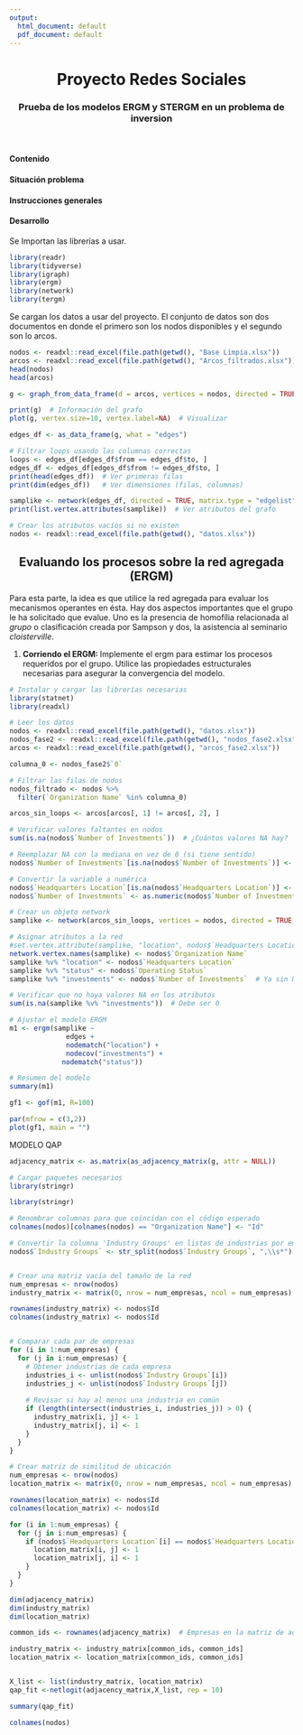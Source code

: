 ```yaml
---
output:
  html_document: default
  pdf_document: default
---
```


<center> <h1>Proyecto Redes Sociales</h1> </center>

<center> <h3>Prueba de los modelos ERGM y STERGM en un problema de inversion </h3> </center>

<br />


#### Contenido



#### Situación problema


#### Instrucciones generales


#### Desarrollo

Se Importan las librerías a usar.

```r
library(readr)
library(tidyverse)
library(igraph)
library(ergm)
library(network)
library(tergm)
```

Se cargan los datos a usar del proyecto. El conjunto de datos son dos documentos en donde el primero son los nodos disponibles y el segundo son lo arcos. 

```r
nodos <- readxl::read_excel(file.path(getwd(), "Base Limpia.xlsx"))
arcos <- readxl::read_excel(file.path(getwd(), "Arcos_filtrados.xlsx"))
head(nodos)
head(arcos)

```
```r
g <- graph_from_data_frame(d = arcos, vertices = nodos, directed = TRUE)

print(g)  # Información del grafo
plot(g, vertex.size=10, vertex.label=NA)  # Visualizar
```
```r
edges_df <- as_data_frame(g, what = "edges")

# Filtrar loops usando las columnas correctas
loops <- edges_df[edges_df$from == edges_df$to, ]
edges_df <- edges_df[edges_df$from != edges_df$to, ]
print(head(edges_df))  # Ver primeras filas
print(dim(edges_df))   # Ver dimensiones (filas, columnas)

samplike <- network(edges_df, directed = TRUE, matrix.type = "edgelist", loops = FALSE)
print(list.vertex.attributes(samplike))  # Ver atributos del grafo

```
```r
# Crear los atributos vacíos si no existen
nodos <- readxl::read_excel(file.path(getwd(), "datos.xlsx"))


```
<center> <h2>Evaluando los procesos sobre la red agregada (ERGM)</h2> </center>

Para esta parte, la idea es que utilice la red agregada para evaluar los mecanismos operantes en ésta.
Hay dos aspectos importantes que el grupo le ha solicitado que evalue. Uno es la presencia de homofília relacionada al *grupo* o clasificación creada por Sampson y dos, la asistencia al seminario *cloisterville*. 

1. **Corriendo el ERGM: ** Implemente el ergm para estimar los procesos requeridos por el grupo. Utilice las propiedades estructurales necesarias para asegurar la convergencia del modelo. 
```r
# Instalar y cargar las librerías necesarias
library(statnet)
library(readxl)

# Leer los datos
nodos <- readxl::read_excel(file.path(getwd(), "datos.xlsx"))
nodos_fase2 <- readxl::read_excel(file.path(getwd(), "nodos_fase2.xlsx"))
arcos <- readxl::read_excel(file.path(getwd(), "arcos_fase2.xlsx"))

columna_0 <- nodos_fase2$`0`

# Filtrar las filas de nodos
nodos_filtrado <- nodos %>%
  filter(`Organization Name` %in% columna_0)

arcos_sin_loops <- arcos[arcos[, 1] != arcos[, 2], ]

# Verificar valores faltantes en nodos
sum(is.na(nodos$`Number of Investments`))  # ¿Cuántos valores NA hay?

# Reemplazar NA con la mediana en vez de 0 (si tiene sentido)
nodos$`Number of Investments`[is.na(nodos$`Number of Investments`)] <- median(nodos$`Number of Investments`, na.rm = TRUE)

# Convertir la variable a numérica
nodos$`Headquarters Location`[is.na(nodos$`Headquarters Location`)] <- "Unknown"  # Asignar 'Unknown' a los valores faltantes
nodos$`Number of Investments` <- as.numeric(nodos$`Number of Investments`)

# Crear un objeto network
samplike <- network(arcos_sin_loops, vertices = nodos, directed = TRUE, matrix.type = "edgelist", vertex.attrnames = names(nodos))

# Asignar atributos a la red
#set.vertex.attribute(samplike, "location", nodos$`Headquarters Location`)
network.vertex.names(samplike) <- nodos$`Organization Name`
samplike %v% "location" <- nodos$`Headquarters Location`
samplike %v% "status" <- nodos$`Operating Status`
samplike %v% "investments" <- nodos$`Number of Investments`  # Ya sin NA

# Verificar que no haya valores NA en los atributos
sum(is.na(samplike %v% "investments"))  # Debe ser 0

# Ajustar el modelo ERGM
m1 <- ergm(samplike ~ 
              edges + 
              nodematch("location") + 
              nodecov("investments") +
             nodematch("status"))

# Resumen del modelo
summary(m1)

```


```r

gf1 <- gof(m1, R=100)

par(mfrow = c(3,2))
plot(gf1, main = "")
```
MODELO QAP
```r
adjacency_matrix <- as.matrix(as_adjacency_matrix(g, attr = NULL))
```
```r
# Cargar paquetes necesarios
library(stringr)

library(stringr)

# Renombrar columnas para que coincidan con el código esperado
colnames(nodos)[colnames(nodos) == "Organization Name"] <- "Id"

# Convertir la columna 'Industry Groups' en listas de industrias por empresa
nodos$`Industry Groups` <- str_split(nodos$`Industry Groups`, ",\\s*")


# Crear una matriz vacía del tamaño de la red
num_empresas <- nrow(nodos)
industry_matrix <- matrix(0, nrow = num_empresas, ncol = num_empresas)

rownames(industry_matrix) <- nodos$Id
colnames(industry_matrix) <- nodos$Id


# Comparar cada par de empresas
for (i in 1:num_empresas) {
  for (j in i:num_empresas) {
    # Obtener industrias de cada empresa
    industries_i <- unlist(nodos$`Industry Groups`[i])
    industries_j <- unlist(nodos$`Industry Groups`[j])
    
    # Revisar si hay al menos una industria en común
    if (length(intersect(industries_i, industries_j)) > 0) {
      industry_matrix[i, j] <- 1
      industry_matrix[j, i] <- 1  
    }
  }
}

```
```r
# Crear matriz de similitud de ubicación
num_empresas <- nrow(nodos)
location_matrix <- matrix(0, nrow = num_empresas, ncol = num_empresas)

rownames(location_matrix) <- nodos$Id
colnames(location_matrix) <- nodos$Id

for (i in 1:num_empresas) {
  for (j in i:num_empresas) {
    if (nodos$`Headquarters Location`[i] == nodos$`Headquarters Location`[j]) {
      location_matrix[i, j] <- 1
      location_matrix[j, i] <- 1
    }
  }
}

```
```r
dim(adjacency_matrix)
dim(industry_matrix)
dim(location_matrix)
```
```r
common_ids <- rownames(adjacency_matrix)  # Empresas en la matriz de adyacencia

industry_matrix <- industry_matrix[common_ids, common_ids]
location_matrix <- location_matrix[common_ids, common_ids]
```
```r

```

```r
X_list <- list(industry_matrix, location_matrix)
qap_fit <-netlogit(adjacency_matrix,X_list, rep = 10)
```
```r
summary(qap_fit)
```

```r
colnames(nodos)

```

